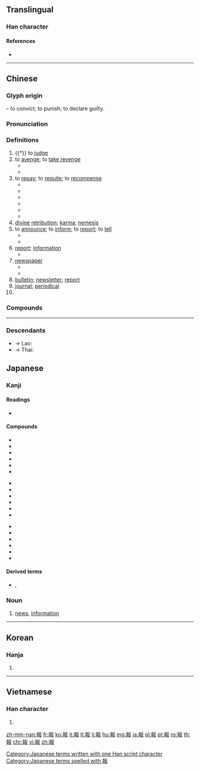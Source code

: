 {{character info/new}}
{{also|报}}
==Translingual==

===Han character===
{{Han char|rn=32|rad=土|as=09|sn=12|four=47447|canj=GJSLE|ids=⿰幸𠬝}}

====References====
* {{Han ref|kx=0234.050|dkj=05275|dj=0471.130|hdz=10466.040|uh=5831|ud=22577|bh=B3F8|bd=46072}}

----

==Chinese==
{{zh-forms|s=报}}

===Glyph origin===
{{Han etyl}}
{{Han compound|㚔|𠬝|ls=ic|t1=handcuffs|t2=to subdue}} – to convict; to punish; to declare guilty.

===Pronunciation===
{{zh-pron
|m=bào
|c=bou3
|h=pfs=po
|md=bó̤
|mn=pò
|w=2pau
|mc=y
|oc=y
|cat=v,n
}}

===Definitions===
{{zh-hanzi}}

# {{†}} to [[judge]]
# to [[avenge]]; to [[take revenge]]
#* {{zh-x|報仇|to take revenge}}
#* {{zh-x|報復|to revenge, to retaliate}}
# to [[repay]]; to [[requite]]; to [[recompense]]
#* {{zh-x|報酬|reward}}
#* {{zh-x|報應|retribution}}
#* {{zh-x|惡報|retribution}}
#* {{zh-x|果報|karma}}
#* {{zh-x|無以為{wéi}報|to be unable to repay a favor}}
#* {{zh-x|以怨報德|to return evil for good}}
# [[divine]] [[retribution]]; [[karma]]; [[nemesis]]
# to [[announce]]; to [[inform]]; to [[report]]; to [[tell]]
#* {{zh-x|我 要 報 一 宗 盜竊 案。|I want to '''report''' a theft.}}
#* {{zh-x|這 個 公司 報 虧損 之后，價格 就 下滑。|The price went down after the company '''reported''' a loss.}}
# [[report]]; [[information]]
#* {{zh-x|報告|report, lecture}}
# [[newspaper]] {{zh-mw|m:份|m:張}}
#* {{zh-x|報紙|newspaper}}
#* {{zh-x|日報|daily newspaper}}
# [[bulletin]]; [[newsletter]]; [[report]]
# [[journal]]; [[periodical]]
# {{zh-short|電報|[[telegram]]}}

===Compounds===
{{zh-der|報應|報紙|報告|報酬|報考|報表語言|反情報|報告書|公報|報事靈童|報案|快報|報界|冤冤相報|報話機|報人|冥報|報仇|報表|京報|借客報仇|報本|小報|實報|報刊|中國時報|報喜|報屁股|報幕|以怨報德|報童|天理報應|上海公報|報關行|回報|報銷|報歲|報讎雪恨|報府|報復關稅|借交報仇|報數|報章|剪報|報條|天報|報業|小報告|一還一報|平安竹報|以德報怨|報道|國語日報|學報|中外公報|以直報怨|傳報|報仇雪恥|壁報紙|報苦窮兒|報喪|大字報|崇德報功|報錢|報時|公報私仇|報批|感恩圖報|以德報德|報夾|報罷|惡有惡報|惡報|報官|報登科|報名費|情報員|恩將仇報|天氣預報|報戶口|報信|報導|忠君報國|報價|報帳|世界報|匯報|報君知|報載|報應刑|報施|報導文學|待報|彙報|強風特報|劣化警報|情報機關|官報|商品情報|公報私讎|報警|報案中心|報社|報曉|報竹平安|情報站|報怨|報館|報謝|報帖|善報|報德|報頭|報稱|小字報|專題報導|報恩|實驗報告|實報實銷|報子|年報|密報|官報私仇|報草|報關|報導攝影|報喪帖|報稅|報幕員|傳真電報|報告文學|匿報|壁報|報備|報狀|德以報怨|小型報|報販|大公報|填報|報喜人|報失|報憂|報驗|報馬|報錄人|報費|報讎|報聘|報賽|報答|報知|報效|報攤|報應不爽|報請|報恨|報復主義|報復|報廢|報差|報團|報國盡忠|報單|報命|報告小說|報務|報償|報值掛號|報修|報伏|報仇雪恨|報事人|報歲蘭|上報|報冤|僑報|情報|報喏|人民日報|報名|喜報|因果報應|報窮制裁|報捷|報禁|報到|告報|呈報|報盤兒的|報本反始|以身報國|報官囚|府報|報梢|報國|報任安書|圖報|好報|交際電報|業務會報|民報|施不望報|清議報|知恩報恩|查報|無線電報|早報|提報|拔來報往|瞞報|啟報|白報紙|書面報告|拉警報|播報員|泰晤士報|春祈秋報|新民叢報|戲報子|朝報|犬馬之報|登報|特報|捐軀報國|捷報|書報|現時報|申報|戰報|捨身圖報|萬國公報|播報|盡心圖報|空襲警報|活報劇|稟報|斷爛朝報|新聞報導|業報|盡忠報國|殺身報國|知恩不報|會報|真理報|有線電報|殺身為報|書報攤|投桃報李|攄忠報國|發報機|發報|潮汐預報|畫報|機關報|收報機|果報|獨家報導|深度報導|特別報導|現世報|捨身報國|打電報|月報|打小報告|祈報|海報|浮報|海事報告|流星報馬|晚報|據報|投報|空氣警報|機率預報|投木報瓊|睚眥必報|星期報|日報|現世現報|捏報|通風報信|莫報萬一|預報|跑警報|酬報|警報|豪雨特報|辦報|颱風警報|警報器|耳報神|聯合報|綜合報導|電報|精忠報國|財務報表|邸報|簡報|黨報|鵲報|開元雜報|自由報業|還報|送報|紅旗報捷|電子報|電報局|補報|走報的|飛報|衛報|見報|邊報|緊急警報|輕事重報|雌雞報曉|週報|聯合公報|諜報|關報|賣報|通報|謊報|諜報人員|花報|街頭小報|陽報|虛報|見世報|竹報平安}}

----
===Descendants===
* → Lao: {{l|lo|ປ່າວ||announce}}
* → Thai: {{l|th|ป่าว||announce}}

==Japanese==

===Kanji===
{{ja-kanji|grade=5|rs=土09}}

====Readings====
* {{ja-readings|goon=[[ほ]] (ho), [[ほう]] (hō)|kanon=[[ほう]] (hō)|kun=[[しらせる]] (shiraseru), [[むくいる]] (mukuiru)}}

====Compounds====
{{top3}}
* {{ja-r|報告|ほうこく}}
* {{ja-r|情報|じょうほう}}
* {{ja-r|報酬|ほうしゅう}}
* {{ja-r|報償|ほうしょう}}
* {{ja-r|官報|かんぽう}}
* {{ja-r|応報|おうほう}}
{{mid3}}
* {{ja-r|悪報|あくほう}}
* {{ja-r|吉報|きっぽう}}
* {{ja-r|続報|ぞくほう}}
* {{ja-r|速報|そくほう}}
* {{ja-r|凶報|きょうほう}}
* {{ja-r|確報|かくほう}}
{{mid3}}
* {{ja-r|飛報|ひほう}}
* {{ja-r|報奨|ほうしょう}}
* {{ja-r|悲報|ひほう}}
* {{ja-r|因果応報|いんが おうほう}}
* {{ja-r|報知|ほうち}}
* {{ja-r|報道|ほうどう}}
{{bottom}}

====Derived terms====
* {{ja-r|お報せ|おしらせ}}, {{ja-r|御報せ|おしらせ}}

===Noun===
{{ja-noun|ほう}}

# [[news]], [[information]]

[[Category:Japanese terms written with one Han script character]]
[[Category:Japanese terms spelled with 報]]

----

==Korean==

===Hanja===
{{ko-hanja|hangeul=[[보]], [[부]]|rv=bo, bu|mr=po, pu|y=po, pu}}

# {{defn|lang=ko|sort=土09}}

----

==Vietnamese==

===Han character===
{{vi-hantu|[[báo]]|rs=土09}}

# {{defn|lang=vi|sort=土09}}

[[zh-min-nan:報]]
[[fr:報]]
[[ko:報]]
[[it:報]]
[[lt:報]]
[[li:報]]
[[hu:報]]
[[mg:報]]
[[ja:報]]
[[pl:報]]
[[pt:報]]
[[ro:報]]
[[th:報]]
[[chr:報]]
[[vi:報]]
[[zh:報]]